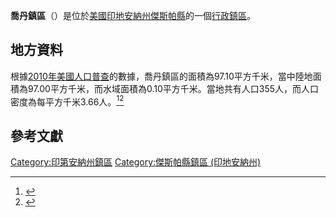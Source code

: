 {{noteTA
|G1=USState
|G2=地名
|G3=Unit
}}
{{Infobox settlement
|official_name            = 喬丹鎮區
|native_name = Jordan Township
|settlement_type          = [[行政鎮區|行政鎮區]]
|image_skyline            = 
|imagesize                = 
|image_map                = Map highlighting Jordan Township, Jasper County, Indiana.svg
|mapsize                  = 250px
|pushpin_map  =USA Indiana
|pushpin_label = 喬丹鎮區
|pushpin_label_position   = top
|pushpin_map_caption      = 喬丹鎮區在印地安納州的位置
|subdivision_type         = [[世界政區索引|國家]]
|subdivision_type1        = [[美国州份|州份]]
|subdivision_type2        = [[印地安納州行政区划|縣]]
|subdivision_name         = [[美国|美国]]
|subdivision_name1        = [[印地安納州|印地安納州]]
|subdivision_name2        = [[傑斯帕縣_(印地安納州)|傑斯帕縣]]
|elevation_ft             = 656
|elevation_m              = 200
|timezone                 = [[北美东部時區|北美东部時區]]
|area_total_km2           = 97.10
|area_land_km2            = 97.00
|area_water_km2           = 0.10
|area_total_sq_mi         = 
|area_land_sq_mi          = 
|area_water_sq_mi         = 
|population_as_of         = [[2010年美國人口普查|2010]]
|population_footnotes     = 
|population_total         = 355
|population_density_km2   = auto
|population_density_sq_mi = auto
|utc_offset               = -5
|coordinates              = {{coord|40|51|24|N|87|11|58|W|type:city_region:US-AL_source:GNS-enwiki|display=inline,title}}
| coor_pinpoint           = 
| coordinates_footnotes   = 
|timezone_DST             = EDT
|utc_offset_DST           = -4
|postal_code_type         = [[美國郵區編號|郵區編號]]
|postal_code              = 
|area_code                = {{link-en|电话区号219|Area code 219|219}}
|blank_name = [[地名信息系统|GNIS ID]]
|blank_info = 453518
}}
'''喬丹鎮區'''（{{lang-en|Jordan Township}}）是位於[[美國|美國]][[印地安納州|印地安納州]][[傑斯帕縣_(印地安納州)|傑斯帕縣]]的一個[[行政鎮區|行政鎮區]]。

== 地方資料 ==
根據[[2010年美國人口普查|2010年美國人口普查]]的數據，喬丹鎮區的面積為97.10平方千米，當中陸地面積為97.00平方千米，而水域面積為0.10平方千米。當地共有人口355人，而人口密度為每平方千米3.66人。<ref name="GR8">{{cite web|url=http://factfinder2.census.gov|publisher=[[美国人口调查局|美国人口调查局]]|accessdate=2011-05-14|title=American FactFinder|archive-date=2013-09-11|archive-url=https://web.archive.org/web/20130911234518/http://factfinder2.census.gov/|dead-url=no}}</ref><ref>{{cite web|url=https://www.citypopulation.de/en/usa/illinois/admin/|title=USA: Illinois (Counties and Townships) - City Population|accessdate=2020-07-27|archive-date=2020-04-22|archive-url=https://web.archive.org/web/20200422090607/https://www.citypopulation.de/en/usa/illinois/admin/|dead-url=no}}</ref>

== 參考文獻 ==
{{reflist}}

{{傑斯帕縣 (印地安納州)}}

{{DEFAULTSORT:Jordan Township}}
[[Category:印第安納州鎮區|Category:印第安納州鎮區]]
[[Category:傑斯帕縣鎮區_(印地安納州)|Category:傑斯帕縣鎮區 (印地安納州)]]

{{Indiana-geo-stub}}
<nowiki></nowiki>